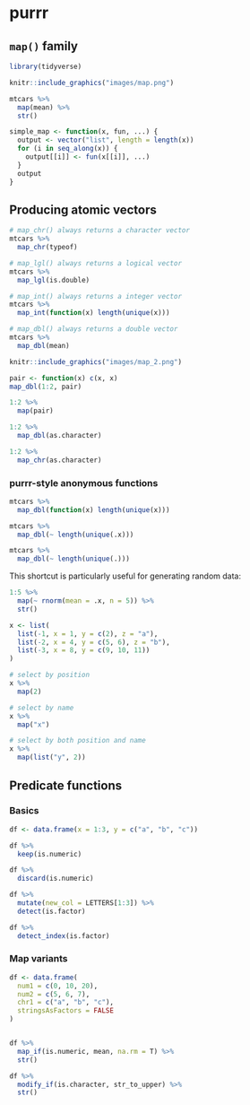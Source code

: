 

# purrr

## `map()` family  

```r
library(tidyverse)
```


```r
knitr::include_graphics("images/map.png")
```




```r
mtcars %>%
  map(mean) %>% 
  str()
```

```r
simple_map <- function(x, fun, ...) {
  output <- vector("list", length = length(x))
  for (i in seq_along(x)) {
    output[[i]] <- fun(x[[i]], ...)
  }
  output
}
```

## Producing atomic vectors 

```r
# map_chr() always returns a character vector
mtcars %>%
  map_chr(typeof)
```

```r
# map_lgl() always returns a logical vector
mtcars %>%
  map_lgl(is.double)
```


```r
# map_int() always returns a integer vector
mtcars %>%
  map_int(function(x) length(unique(x)))
```



```r
# map_dbl() always returns a double vector
mtcars %>%
  map_dbl(mean)
```



```r
knitr::include_graphics("images/map_2.png")
```


```r
pair <- function(x) c(x, x)
map_dbl(1:2, pair)
```


```r
1:2 %>%
  map(pair)
```


```r
1:2 %>% 
  map_dbl(as.character)
```
```r
1:2 %>% 
  map_chr(as.character)
```


### purrr-style anonymous functions  

```r
mtcars %>% 
  map_dbl(function(x) length(unique(x)))
```


```r
mtcars %>%
  map_dbl(~ length(unique(.x)))
```

```r
mtcars %>%
  map_dbl(~ length(unique(.)))
```


This shortcut is particularly useful for generating random data:  

```r
1:5 %>%
  map(~ rnorm(mean = .x, n = 5)) %>%
  str()
```


```r
x <- list(
  list(-1, x = 1, y = c(2), z = "a"),
  list(-2, x = 4, y = c(5, 6), z = "b"),
  list(-3, x = 8, y = c(9, 10, 11))
)

# select by position
x %>% 
  map(2)
```

```r
# select by name
x %>% 
  map("x")
```

```r
# select by both position and name
x %>%
  map(list("y", 2))
```




## Predicate functions 


### Basics  

```r
df <- data.frame(x = 1:3, y = c("a", "b", "c"))
```

```r
df %>% 
  keep(is.numeric)
```

```r
df %>% 
  discard(is.numeric)
```



```r
df %>% 
  mutate(new_col = LETTERS[1:3]) %>%
  detect(is.factor)
```

```r
df %>% 
  detect_index(is.factor)
```


### Map variants  


```r
df <- data.frame(
  num1 = c(0, 10, 20),
  num2 = c(5, 6, 7),
  chr1 = c("a", "b", "c"),
  stringsAsFactors = FALSE
)


df %>% 
  map_if(is.numeric, mean, na.rm = T) %>% 
  str()
```

```r
df %>% 
  modify_if(is.character, str_to_upper) %>% 
  str()
```

